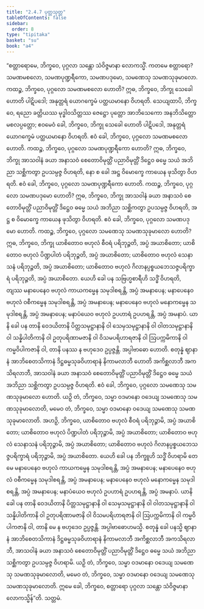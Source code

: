 ```yaml
---
title: "2.4.7 ပုတ္တသုတ္တ"
tableOfContents: false
sidebar:
  order: 8
type: "tipitaka"
basket: "su"
book: "a4"
---
```



<DynamicBreadcrumb />

<Division number="87" book="a4">

<Paragraph number="589" book="a4">
“စတ္တာရောမေ, ဘိက္ခဝေ, ပုဂ္ဂလာ သန္တော သံဝိဇ္ဇမာနာ လောကသ္မိံ. ကတမေ စတ္တာရော? သမဏမစလော, သမဏပုဏ္ဍရီကော, သမဏပဒုမော, သမဏေသု သမဏသုခုမာလော.
</Paragraph>

<Paragraph number="590" book="a4">
ကထဉ္စ, ဘိက္ခဝေ, ပုဂ္ဂလော သမဏမစလော ဟောတိ? ဣဓ, ဘိက္ခဝေ, ဘိက္ခု သေခေါ ဟောတိ ပါဋိပဒေါ; အနုတ္တရံ ယောဂက္ခေမံ ပတ္ထယမာနော ဝိဟရတိ. သေယျထာပိ, ဘိက္ခဝေ, ရညော ခတ္တိယဿ မုဒ္ဓါဝသိတ္တဿ ဇေဋ္ဌော ပုတ္တော အာဘိသေကော အနဘိသိတ္တော မစလပ္ပတ္တော; ဧဝမေဝံ ခေါ, ဘိက္ခဝေ, ဘိက္ခု သေခေါ ဟောတိ ပါဋိပဒေါ, အနုတ္တရံ ယောဂက္ခေမံ ပတ္ထယမာနော ဝိဟရတိ. ဧဝံ ခေါ, ဘိက္ခဝေ, ပုဂ္ဂလော သမဏမစလော ဟောတိ.
</Paragraph>

<Paragraph number="591" book="a4">
ကထဉ္စ, ဘိက္ခဝေ, ပုဂ္ဂလော သမဏပုဏ္ဍရီကော ဟောတိ? ဣဓ, ဘိက္ခဝေ, ဘိက္ခု အာသဝါနံ ခယာ အနာသဝံ စေတောဝိမုတ္တိံ ပညာဝိမုတ္တိံ ဒိဋ္ဌေဝ ဓမ္မေ သယံ အဘိညာ သစ္ဆိကတွာ ဥပသမ္ပဇ္ဇ ဝိဟရတိ, နော စ ခေါ အဋ္ဌ ဝိမောက္ခေ ကာယေန ဖုသိတွာ ဝိဟရတိ. ဧဝံ ခေါ, ဘိက္ခဝေ, ပုဂ္ဂလော သမဏပုဏ္ဍရီကော ဟောတိ.
</Paragraph>

<Paragraph number="592" book="a4">
ကထဉ္စ, ဘိက္ခဝေ, ပုဂ္ဂလော သမဏပဒုမော ဟောတိ? ဣဓ, ဘိက္ခဝေ, ဘိက္ခု အာသဝါနံ ခယာ အနာသဝံ စေတောဝိမုတ္တိံ ပညာဝိမုတ္တိံ ဒိဋ္ဌေဝ ဓမ္မေ သယံ အဘိညာ သစ္ဆိကတွာ ဥပသမ္ပဇ္ဇ ဝိဟရတိ, အဋ္ဌ စ ဝိမောက္ခေ ကာယေန ဖုသိတွာ ဝိဟရတိ. ဧဝံ ခေါ, ဘိက္ခဝေ, ပုဂ္ဂလော သမဏပဒုမော ဟောတိ.
</Paragraph>

<Paragraph number="593" book="a4">
ကထဉ္စ, ဘိက္ခဝေ, ပုဂ္ဂလော သမဏေသု သမဏသုခုမာလော ဟောတိ? ဣဓ, ဘိက္ခဝေ, ဘိက္ခု ယာစိတောဝ ဗဟုလံ စီဝရံ ပရိဘုဉ္ဇတိ, အပ္ပံ အယာစိတော; ယာစိတောဝ ဗဟုလံ ပိဏ္ဍပါတံ ပရိဘုဉ္ဇတိ, အပ္ပံ အယာစိတော; ယာစိတောဝ ဗဟုလံ သေနာသနံ ပရိဘုဉ္ဇတိ, အပ္ပံ အယာစိတော; ယာစိတောဝ ဗဟုလံ ဂိလာနပ္ပစ္စယဘေသဇ္ဇပရိက္ခာရံ ပရိဘုဉ္ဇတိ, အပ္ပံ အယာစိတော. ယေဟိ ခေါ ပန သဗြဟ္မစာရီဟိ သဒ္ဓိံ ဝိဟရတိ, တျဿ မနာပေနေဝ ဗဟုလံ ကာယကမ္မေန သမုဒါစရန္တိ, အပ္ပံ အမနာပေန; မနာပေနေဝ ဗဟုလံ ဝစီကမ္မေန သမုဒါစရန္တိ, အပ္ပံ အမနာပေန; မနာပေနေဝ ဗဟုလံ မနောကမ္မေန သမုဒါစရန္တိ, အပ္ပံ အမနာပေန; မနာပံယေဝ ဗဟုလံ ဥပဟာရံ ဥပဟရန္တိ, အပ္ပံ အမနာပံ. ယာနိ ခေါ ပန တာနိ ဝေဒယိတာနိ ပိတ္တသမုဋ္ဌာနာနိ ဝါ သေမှသမုဋ္ဌာနာနိ ဝါ ဝါတသမုဋ္ဌာနာနိ ဝါ သန္နိပါတိကာနိ ဝါ ဥတုပရိဏာမဇာနိ ဝါ ဝိသမပရိဟာရဇာနိ ဝါ ဩပက္ကမိကာနိ ဝါ ကမ္မဝိပါကဇာနိ ဝါ, တာနိ ပနဿ န ဗဟုဒေဝ ဥပ္ပဇ္ဇန္တိ. အပ္ပါဗာဓော ဟောတိ. စတုန္နံ ဈာနာနံ အာဘိစေတသိကာနံ ဒိဋ္ဌဓမ္မသုခဝိဟာရာနံ နိကာမလာဘီ ဟောတိ အကိစ္ဆလာဘီ အကသိရလာဘီ, အာသဝါနံ ခယာ အနာသဝံ စေတောဝိမုတ္တိံ ပညာဝိမုတ္တိံ ဒိဋ္ဌေဝ ဓမ္မေ သယံ အဘိညာ သစ္ဆိကတွာ ဥပသမ္ပဇ္ဇ ဝိဟရတိ. ဧဝံ ခေါ, ဘိက္ခဝေ, ပုဂ္ဂလော သမဏေသု သမဏသုခုမာလော ဟောတိ.
</Paragraph>

<Paragraph number="594" book="a4">
ယဉှိ တံ, ဘိက္ခဝေ, သမ္မာ ဝဒမာနော ဝဒေယျ သမဏေသု သမဏသုခုမာလောတိ, မမေဝ တံ, ဘိက္ခဝေ, သမ္မာ ဝဒမာနော ဝဒေယျ သမဏေသု သမဏသုခုမာလောတိ. အဟဉှိ, ဘိက္ခဝေ, ယာစိတောဝ ဗဟုလံ စီဝရံ ပရိဘုဉ္ဇာမိ, အပ္ပံ အယာစိတော; ယာစိတောဝ ဗဟုလံ ပိဏ္ဍပါတံ ပရိဘုဉ္ဇာမိ, အပ္ပံ အယာစိတော; ယာစိတောဝ ဗဟုလံ သေနာသနံ ပရိဘုဉ္ဇာမိ, အပ္ပံ အယာစိတော; ယာစိတောဝ ဗဟုလံ ဂိလာနပ္ပစ္စယဘေသဇ္ဇပရိက္ခာရံ ပရိဘုဉ္ဇာမိ, အပ္ပံ အယာစိတော. ယေဟိ ခေါ ပန ဘိက္ခူဟိ သဒ္ဓိံ ဝိဟရာမိ တေ မေ မနာပေနေဝ ဗဟုလံ ကာယကမ္မေန သမုဒါစရန္တိ, အပ္ပံ အမနာပေန; မနာပေနေဝ ဗဟုလံ ဝစီကမ္မေန သမုဒါစရန္တိ, အပ္ပံ အမနာပေန; မနာပေနေဝ ဗဟုလံ မနောကမ္မေန သမုဒါစရန္တိ, အပ္ပံ အမနာပေန; မနာပံယေဝ ဗဟုလံ ဥပဟာရံ ဥပဟရန္တိ, အပ္ပံ အမနာပံ. ယာနိ ခေါ ပန တာနိ ဝေဒယိတာနိ ပိတ္တသမုဋ္ဌာနာနိ ဝါ သေမှသမုဋ္ဌာနာနိ ဝါ ဝါတသမုဋ္ဌာနာနိ ဝါ သန္နိပါတိကာနိ ဝါ ဥတုပရိဏာမဇာနိ ဝါ ဝိသမပရိဟာရဇာနိ ဝါ ဩပက္ကမိကာနိ ဝါ ကမ္မဝိပါကဇာနိ ဝါ, တာနိ မေ န ဗဟုဒေဝ ဥပ္ပဇ္ဇန္တိ. အပ္ပါဗာဓောဟမသ္မိ. စတုန္နံ ခေါ ပနသ္မိ ဈာနာနံ အာဘိစေတသိကာနံ ဒိဋ္ဌဓမ္မသုခဝိဟာရာနံ နိကာမလာဘီ အကိစ္ဆလာဘီ အကသိရလာဘီ, အာသဝါနံ ခယာ အနာသဝံ စေတောဝိမုတ္တိံ ပညာဝိမုတ္တိံ ဒိဋ္ဌေဝ ဓမ္မေ သယံ အဘိညာ သစ္ဆိကတွာ ဥပသမ္ပဇ္ဇ ဝိဟရာမိ.
</Paragraph>

<Paragraph number="595" book="a4">
ယဉှိ တံ, ဘိက္ခဝေ, သမ္မာ ဝဒမာနော ဝဒေယျ သမဏေသု သမဏသုခုမာလောတိ, မမေဝ တံ, ဘိက္ခဝေ, သမ္မာ ဝဒမာနော ဝဒေယျ သမဏေသု သမဏသုခုမာလောတိ. ဣမေ ခေါ, ဘိက္ခဝေ, စတ္တာရော ပုဂ္ဂလာ သန္တော သံဝိဇ္ဇမာနာ လောကသ္မိန်”တိ.

</Paragraph>
</Division>

<Paragraph number="596" type="center" book="a4">
သတ္တမံ.
</Paragraph>